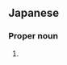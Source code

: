 ==Japanese==
{{ja-kanjitab|真|梨|絵}}

===Proper noun===
{{ja-pos|proper|まりえ}}

# {{given name|female|lang=ja|sort=まりえ}}